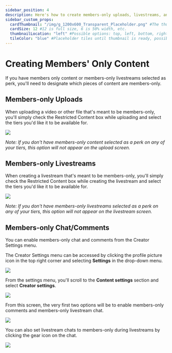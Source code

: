 ```yaml
---
sidebar_position: 4
description: Here's how to create members-only uploads, livestreams, and chat.
sidebar_custom_props:
  cardThumbnail: "/img/g_1200x600_Transparent_Placeholder.png" #The thumbnail on the category card.
  cardSize: 12 #12 is full size, 6 is 50% width, etc.
  thumbnailLocation: "left" #Possible options: top, left, bottom, right, none
  tileColor: "blue" #Placeholder tiles until thumbnail is ready, possible options: blue, cream, darkpurple, lightpurple, mauve, orange, pink, none
---
```


# Creating Members' Only Content

If you have members only content or members-only livestreams selected as perk, you'll need to designate which pieces of content are members-only.

## Members-only Uploads

When uploading a video or other file that's meant to be members-only, you'll simply check the Restricted Content box while uploading and select the tiers you'd like it to be available for.

![](https://i.imgur.com/BBDkllL.png)

*Note: If you don't have members-only content selected as a perk on any of your tiers, this option will not appear on the upload screen.*

## Members-only Livestreams

When creating a livestream that's meant to be members-only, you'll simply check the Restricted Content box while creating the livestream and select the tiers you'd like it to be available for.

![](https://i.imgur.com/BBDkllL.png)

*Note: If you don't have members-only livestreams selected as a perk on any of your tiers, this option will not appear on the livestream screen.*

## Members-only Chat/Comments

You can enable members-only chat and comments from the Creator Settings menu.

The Creator Settings menu can be accessed by clicking the profile picture icon in the top right corner and selecting **Settings** in the drop-down menu.

![](https://i.imgur.com/Bmqh81Y.jpg)

From the settings menu, you'll scroll to the **Content settings** section and select **Creator settings**.

![](https://i.imgur.com/D33SuN0.png)

From this screen, the very first two options will be to enable members-only comments and members-only livestream chat.

![](https://i.imgur.com/tTLmFCT.png)

You can also set livestream chats to members-only during livestreams by clicking the gear icon on the chat.

![](https://i.imgur.com/JSFicSW.png)
